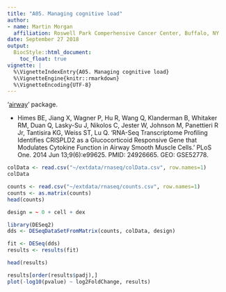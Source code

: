 ```yaml
---
title: "A05. Managing cognitive load"
author:
- name: Martin Morgan
  affiliation: Roswell Park Comperhensive Cancer Center, Buffalo, NY
date: September 27 2018
output:
  BiocStyle::html_document:
    toc_float: true
vignette: |
  %\VignetteIndexEntry{A05. Managing cognitive load}
  %\VignetteEngine{knitr::rmarkdown}
  %\VignetteEncoding{UTF-8}
---
```


'[airway][]' package.

- Himes BE, Jiang X, Wagner P, Hu R, Wang Q, Klanderman B, Whitaker
  RM, Duan Q, Lasky-Su J, Nikolos C, Jester W, Johnson M, Panettieri R
  Jr, Tantisira KG, Weiss ST, Lu Q. 'RNA-Seq Transcriptome Profiling
  Identifies CRISPLD2 as a Glucocorticoid Responsive Gene that
  Modulates Cytokine Function in Airway Smooth Muscle Cells.' PLoS
  One. 2014 Jun 13;9(6):e99625. PMID: 24926665. GEO: GSE52778.
  
[airway]: https://bioconductor.org/packages/airway
[GSE52778]: https://www.ncbi.nlm.nih.gov/geo/query/acc.cgi?acc=GSE52778

```r
colData <- read.csv("~/extdata/rnaseq/colData.csv", row.names=1)
colData
```

```r
counts <- read.csv("~/extdata/rnaseq/counts.csv", row.names=1)
counts <- as.matrix(counts)
head(counts)
```

```r
design = ~ 0 + cell + dex
```

```r
library(DESeq2)
dds <- DESeqDataSetFromMatrix(counts, colData, design)
```

```r
fit <- DESeq(dds)
results <- results(fit)
```

```r
head(results)
```

```r
results[order(results$padj),]
plot(-log10(pvalue) ~ log2FoldChange, results)
```
